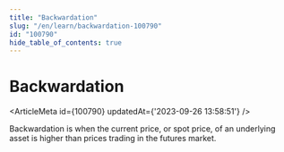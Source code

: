 ```yaml
---
title: "Backwardation"
slug: "/en/learn/backwardation-100790"
id: "100790"
hide_table_of_contents: true
---
```



# Backwardation

<ArticleMeta id={100790} updatedAt={'2023-09-26 13:58:51'} />
<div className='border-solid border-b border-t-0 my-4 border-[var(--ifm-color-gray-300)]' />

Backwardation is when the current price, or spot price, of an underlying asset is higher than prices trading in the futures market.
